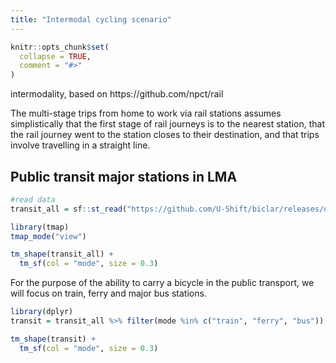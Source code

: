```yaml
---
title: "Intermodal cycling scenario"
---
```


```r
knitr::opts_chunk$set(
  collapse = TRUE,
  comment = "#>"
)
```


intermodality, based on https://github.com/npct/rail 

The multi-stage trips from home to work via rail stations assumes simplistically that the first stage of rail journeys is to the nearest station, that the rail journey went to the station closes to their destination, and that trips involve travelling in a straight line.


## Public transit major stations in LMA

```r
#read data
transit_all = sf::st_read("https://github.com/U-Shift/biclar/releases/download/0.0.1/transit.gpkg", quiet = TRUE)

library(tmap)
tmap_mode("view")

tm_shape(transit_all) +
  tm_sf(col = "mode", size = 0.3)
```

For the purpose of the ability to carry a bicycle in the public transport, we will focus on train, ferry and major bus stations.

```r
library(dplyr)
transit = transit_all %>% filter(mode %in% c("train", "ferry", "bus")) 

tm_shape(transit) +
  tm_sf(col = "mode", size = 0.3)

```
